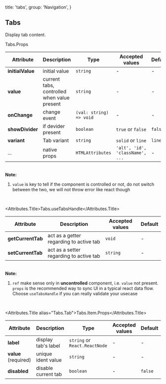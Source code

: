 

  title: 'tabs',
  group: 'Navigation',
}

## Tabs

Display tab content.

<Default />
<Solid />
<Devider />
<Dynamic />
<Controlled />
<Imperative />

<Attributes edit="/pages/en-us/components/tabs.mdx">
<Attributes.Title>Tabs.Props</Attributes.Title>

| Attribute        | Description                                  | Type                    | Accepted values                 | Default |
| ---------------- | -------------------------------------------- | ----------------------- | ------------------------------- | ------- |
| **initialValue** | initial value                                | `string`                | -                               | -       |
| **value**        | current tabs, controlled when value present | `string`                | -                               | -       |
| **onChange**     | change event                                 | `(val: string) => void` | -                               | -       |
| **showDivider**  | if devider present                           | `boolean`               | `true` or `false`               | `false` |
| **variant**      | Tab variant                                  | `string`                | `solid` or `line`               | `line`  |
| ...              | native props                                 | `HTMLAttributes`        | `'alt', 'id', 'className', ...` | -       |

<br />
<strong>Note:</strong>

1. `value` is key to tell if the component is controlled or not, do not switch between the two,
  we will not throw error like react though

<br />

<Attributes.Title>Tabs.useTabsHandle</Attributes.Title>

| Attribute         | Description                             | Accepted values | Default |
| ----------------- | --------------------------------------- | --------------- | ------- |
| **getCurrentTab** | act as a getter regarding to active tab | `void`          | -       |
| **setCurrentTab** | act as a setter regarding to active tab | `string`        | -       |

<br />
<strong>Note:</strong>

1. `ref` make sense only in **uncontrolled** component, i.e. `value` not present.
   `props` is the recommended way to sync UI in a typical react data flow.
   Choose `useTabsHandle` if you can really validate your usecase

<br />

<Attributes.Title alias="Tabs.Tab">Tabs.Item.Props</Attributes.Title>

| Attribute            | Description         | Type                          | Accepted values | Default |
| -------------------- | ------------------- | ----------------------------- | --------------- | ------- |
| **label**            | display tab's label | `string` or `React.ReactNode` | -               | -       |
| **value** (required) | unique ident value  | `string`                      | -               | -       |
| **disabled**         | disable current tab | `boolean`                     | -               | `false` |

</Attributes>

